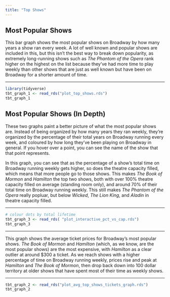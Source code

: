 ```yaml
---
title: "Top Shows"
---
```


## Most Popular Shows

This bar graph shows the most popular shows on Broadway by how many years a show ran every week. A lot of well known and popular shows are included in this, but this isn't the best way to break down popularity, as extremely long-running shows such as *The Phantom of the Opera* rank higher on the highest on the list because they've had more time to play weekly than other shows that are just as well known but have been on Broadway for a shorter amount of time. 

----

```r
library(tidyverse)
tbt_graph_1 <- read_rds("plot_top_shows.rds") 
tbt_graph_1 
```

## Most Popular Shows (In Depth)

These two graphs paint a better picture of what the most popular shows are. Instead of being organized by how many years they ran weekly, they're organized by the percentage of their total years on Broadway running every week, and coloured by how long they've been playing on Broadway in general. If you hover over a point, you can see the name of the show that that point represents. 

In this graph, you can see that as the percentage of a show's total time on Broadway running weekly gets higher, so does the theatre capacity filled, which means that more people go to those shows. This makes *The Book of Mormon* and *Hamilton* the top two shows, both with over 100% theatre capacity filled on average (standing room only), and around 70% of their total time on Broadway running weekly. This still makes *The Phantom of the Opera* really popluar, but below *Wicked*, *The Lion King*, and *Aladin* in theatre capacity filled. 

---

```r
# colour dots by total lifetime
tbt_graph_3 <- read_rds( "plot_interactive_pct_vs_cap.rds")
tbt_graph_3
```

----

This graph shows the average ticket prices for Broadway's most popular shows. *The Book of Mormon* and *Hamilton* (which, as we know, are the most popular shows) are the most expensive, with *Hamilton* as a clear outlier at around $300 a ticket. As we reach shows with a higher percentage of time on Broadway running weekly, prices rise and peak at *Hamilton* and *The Book of Mormon*, then drop back down into 100 dollar territory at older shows that have spent most of their time as weekly shows.

----

```r
tbt_graph_2 <- read_rds("plot_avg_top_shows_tickets_graph.rds")
tbt_graph_2
```

